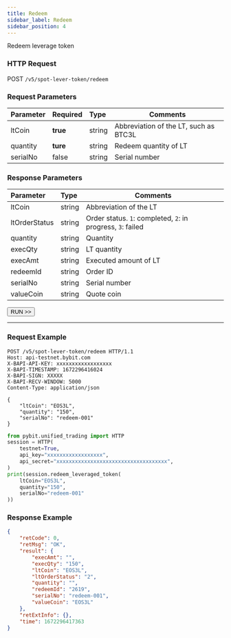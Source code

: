 ```yaml
---
title: Redeem
sidebar_label: Redeem
sidebar_position: 4
---
```

Redeem leverage token


### HTTP Request
POST `/v5/spot-lever-token/redeem`

### Request Parameters
| Parameter | Required | Type | Comments|
|:----- |:-------|:-----|------ |
|ltCoin |**true** |string |Abbreviation of the LT, such as BTC3L |
|quantity |**ture** |string |Redeem quantity of LT |
|serialNo |false |string |Serial number |

### Response Parameters
| Parameter | Type | Comments|
|:----- |:-----|----- |
|ltCoin |string |Abbreviation of the LT |
|ltOrderStatus |string |Order status. `1`: completed, `2`: in progress, `3`: failed |
|quantity |string |Quantity |
|execQty |string |LT quantity|
|execAmt |string |Executed amount of LT |
|redeemId |string |Order ID |
|serialNo |string |Serial number |
|valueCoin |string |Quote coin |

<a href="/api-explorer/v5/lt/redeem"><Button>RUN >></Button></a>

---

### Request Example

<Tabs groupId="programming-languages">
<TabItem value="http" label="HTTP">

```http
POST /v5/spot-lever-token/redeem HTTP/1.1
Host: api-testnet.bybit.com
X-BAPI-API-KEY: xxxxxxxxxxxxxxxxxx
X-BAPI-TIMESTAMP: 1672296416024
X-BAPI-SIGN: XXXXX
X-BAPI-RECV-WINDOW: 5000
Content-Type: application/json

{
    "ltCoin": "EOS3L",
    "quantity": "150",
    "serialNo": "redeem-001"
}
```

</TabItem>
<TabItem value="python" label="Python">

```python
from pybit.unified_trading import HTTP
session = HTTP(
    testnet=True,
    api_key="xxxxxxxxxxxxxxxxxx",
    api_secret="xxxxxxxxxxxxxxxxxxxxxxxxxxxxxxxxxxxx",
)
print(session.redeem_leveraged_token(
    ltCoin="EOS3L",
    quantity="150",
    serialNo="redeem-001"
))
```

</TabItem>
</Tabs>

### Response Example

```json
{
    "retCode": 0,
    "retMsg": "OK",
    "result": {
        "execAmt": "",
        "execQty": "150",
        "ltCoin": "EOS3L",
        "ltOrderStatus": "2",
        "quantity": "",
        "redeemId": "2619",
        "serialNo": "redeem-001",
        "valueCoin": "EOS3L"
    },
    "retExtInfo": {},
    "time": 1672296417363
}
```

